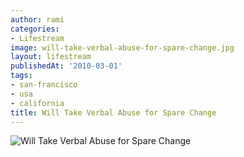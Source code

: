 ```yaml
---
author: rami
categories:
- Lifestream
image: will-take-verbal-abuse-for-spare-change.jpg
layout: lifestream
publishedAt: '2010-03-01'
tags:
- san-francisco
- usa
- california
title: Will Take Verbal Abuse for Spare Change
---
```


![Will Take Verbal Abuse for Spare Change](/assets/images/content/lifestream/will-take-verbal-abuse-for-spare-change.jpg)
